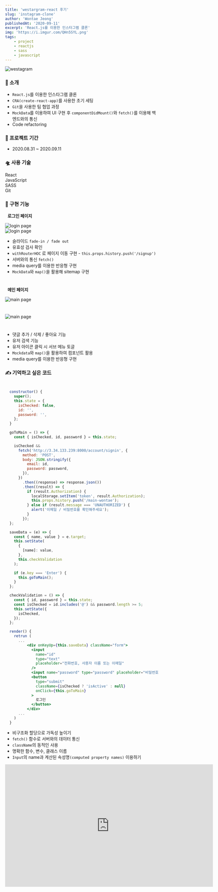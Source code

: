 ---
title: 'westargram-react 후기'
slug: 'instagram-clone'
author: 'Wontae Jeong'
publishedAt: '2020-09-11'
excerpt: 'React.js를 이용한 인스타그램 클론'
img: 'https://i.imgur.com/QHn5SYL.png'
tags:
    - project
    - reactjs
    - sass
    - javascript
---

<div className="imageContainer" style={{ maxWidth: '680px', margin: '0 auto' }}>
    <img alt="westagram" src="https://i.imgur.com/mCNpXAl.gif" />
</div>

### 🙌 소개

-   `React.js`를 이용한 인스타그램 클론
-   `CRA(create-react-app)`를 사용한 초기 세팅
-   `Git`을 사용한 팀 협업 과정
-   `MockData`를 이용하여 UI 구현 후 `componentDidMount()`와 `fetch()`를 이용해 백엔드와의 통신
-   Code refactoring

### 🎉 프로젝트 기간

-   2020.08.31 ~ 2020.09.11

### 🛸 사용 기술

<p className="box">
    React
    <br />
    JavaScript
    <br />
    SASS
    <br />
    Git
</p>

### 🚀 구현 기능

&nbsp;&nbsp;**로그인 페이지**

<img alt="login page" src="https://i.imgur.com/RCarf6s.jpg" />
<br />
<img alt="login page" src="https://i.imgur.com/Tze4t50.jpg" />
<br />

-   슬라이드 `fade-in / fade out`
-   유효성 검사 확인
-   `withRouterHOC` 로 페이지 이동 구현 - `this.props.history.push('/signup')`
-   서버와의 통신 `fetch()`
-   media query를 이용한 반응형 구현
-   `MockData`와 `map()`을 활용해 sitemap 구현

#

&nbsp;&nbsp;**메인 페이지**

<img alt="main page" src="https://i.imgur.com/aAknv3I.jpg" />

#

<img alt="main page" src="https://i.imgur.com/vfj9pGi.jpg" />

#

-   댓글 추가 / 삭제 / 좋아요 기능
-   유저 검색 기능
-   유저 아이콘 클릭 시 서브 메뉴 토글
-   `Mockdata`와 `map()`을 활용하여 컴포넌트 활용
-   media query를 이용한 반응형 구현

### ✍ 기억하고 싶은 코드

#

```jsx
  constructor() {
    super();
    this.state = {
      isChecked: false,
      id: '',
      password: '',
    };
  }

  goToMain = () => {
    const { isChecked, id, password } = this.state;

    isChecked &&
      fetch('http://3.34.133.239:8000/account/signin', {
        method: 'POST',
        body: JSON.stringify({
          email: id,
          password: password,
        }),
      })
        .then((response) => response.json())
        .then((result) => {
          if (result.Authorization) {
            localStorage.setItem('token', result.Authorization);
            this.props.history.push('/main-wontae');
          } else if (result.message === 'UNAUTHORIZED') {
            alert('이메일 / 비밀번호를 확인해주세요');
          }
        });
  };

  saveData = (e) => {
    const { name, value } = e.target;
    this.setState(
      {
        [name]: value,
      },
      this.checkValidation
    );

    if (e.key === 'Enter') {
      this.goToMain();
    }
  };

  checkValidation = () => {
    const { id, password } = this.state;
    const isChecked = id.includes('@') && password.length >= 5;
    this.setState({
      isChecked,
    });
  };

  render() {
    retrun (
      ...
          <div onKeyUp={this.saveData} className="form">
            <input
              name="id"
              type="text"
              placeholder="전화번호, 사용자 이름 또는 이메일"
            />
            <input name="password" type="password" placeholder="비밀번호" />
            <button
              type="submit"
              className={isChecked ? 'isActive' : null}
              onClick={this.goToMain}
            >
              로그인
            </button>
          </div>
      ...
    )
  }

```

-   비구조화 할당으로 가독성 높이기
-   `fetch()` 함수로 서버와의 데이터 통신
-   `className`의 동적인 사용
-   명확한 함수, 변수, 클래스 이름
-   `Input`의 name과 계산된 속성명`(computed property names)` 이용하기

<iframe
    src="https://player.vimeo.com/video/456813785"
    width="680"
    height="400"
    frameborder="0"
    allow="autoplay; fullscreen"
    allowfullscreen
></iframe>
